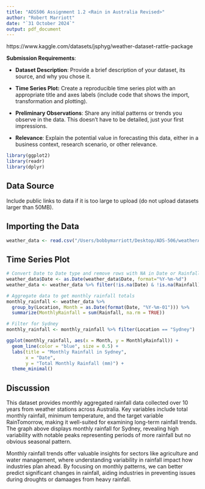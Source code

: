 ```yaml
---
title: "ADS506 Assignment 1.2 <Rain in Australia Revised>"
author: "Robert Marriott"
date: "`31 October 2024`"
output: pdf_document
---
```


https://www.kaggle.com/datasets/jsphyg/weather-dataset-rattle-package

**Submission Requirements**:

-   **Dataset Description**: Provide a brief description of your dataset, its source, and why you chose it.

-   **Time Series Plot:** Create a reproducible time series plot with an appropriate title and axes labels (include code that shows the import, transformation and plotting).

-   **Preliminary Observations**: Share any initial patterns or trends you observe in the data. This doesn't have to be detailed, just your first impressions.

-   **Relevance**: Explain the potential value in forecasting this data, either in a business context, research scenario, or other relevance.

\newpage

```r
library(ggplot2)
library(readr)
library(dplyr)
```

## Data Source

Include public links to data if it is too large to upload (do not upload datasets larger than 50MB).

## Importing the Data

```r
weather_data <- read.csv("/Users/bobbymarriott/Desktop/ADS-506/weatherAUS.csv")
```

## Time Series Plot

```r
# Convert Date to Date type and remove rows with NA in Date or Rainfall
weather_data$Date <- as.Date(weather_data$Date, format="%Y-%m-%d")
weather_data <- weather_data %>% filter(!is.na(Date) & !is.na(Rainfall))

# Aggregate data to get monthly rainfall totals
monthly_rainfall <- weather_data %>%
  group_by(Location, Month = as.Date(format(Date, "%Y-%m-01"))) %>%
  summarize(MonthlyRainfall = sum(Rainfall, na.rm = TRUE))

# Filter for Sydney
monthly_rainfall <- monthly_rainfall %>% filter(Location == "Sydney")

ggplot(monthly_rainfall, aes(x = Month, y = MonthlyRainfall)) +
  geom_line(color = "blue", size = 0.5) +
  labs(title = "Monthly Rainfall in Sydney",
       x = "Date",
       y = "Total Monthly Rainfall (mm)") +
  theme_minimal()
```

## Discussion

This dataset provides monthly aggregated rainfall data collected over 10 years from weather stations across Australia. Key variables include total monthly rainfall, minimum temperature, and the target variable RainTomorrow, making it well-suited for examining long-term rainfall trends. The graph above displays monthly rainfall for Sydney, revealing high variability with notable peaks representing periods of more rainfall but no obvious seasonal pattern.  

Monthly rainfall trends offer valuable insights for sectors like agriculture and water management, where understanding variability in rainfall impact how industries plan ahead. By focusing on monthly patterns, we can better predict significant changes in rainfall, aiding industries in preventing issues during droughts or damaages from heavy rainfall.  